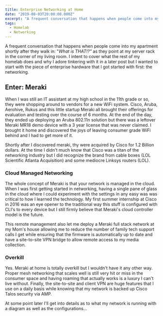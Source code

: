 ```yaml
---
title: Enterprise Networking at Home
date: "2019-08-03T20:00:00.000Z"
excerpt: "A frequent conversation that happens when people come into my apartment shortly after they walk in: '*What is THAT!?*' as they point at my server rack in the corner of my living room. I intent to cover what the rest of my homelab does and why I adore tinkering with it in a later post but I wanted to start with the piece of enterprise hardware that I got started with first: the networking."
tags:
  - Homelab
  - Networking
---
```

A frequent conversation that happens when people come into my apartment shortly after they walk in: "*What is THAT!?"* as they point at my server rack in the corner of my living room. I intent to cover what the rest of my homelab does and why I adore tinkering with it in a later post but I wanted to start with the piece of enterprise hardware that I got started with first: the networking.

## Enter: Meraki

When I was still an IT assistant at my high school in the 11th grade or so, they were shopping around to vendors for a new WiFi system. Cisco, Aruba, Aerohive, Rukus and this little startup Meraki all brought their offerings for evaluation and testing over the course of 6 months. At the end of the day, they ended up deploying an Aruba 802.11n solution but there was a leftover Meraki MR18 demo device with a 3 year license that was never claimed. I brought it home and discovered the joys of leaving consumer grade WiFi behind and I had to get more of it. 

Shortly after I discovered meraki, thy were acquired by Cisco for 1.2 Billion dollars. At the time I didn't much know that Cisco was a titan of the networking industry but I did recognize the brand from cable boxes (LOL Scientific Atlanta Acquisition) and some mediocre Linksys routers (LOL). 

### Cloud Managed Networking

The whole concept of Meraki is that your network is managed in the cloud. When I was first getting started in networking, having a single pane of glass in the cloud where I could experiment with the settings in any easy was was critical to how I learned the technology. My first summer internship at Cisco in 2016 was an eye opener to the traditional way this stuff is configured with CLI's to every device but I still firmly believe that Meraki's cloud controller model is the future. 

This remote management also let me deploy a Meraki full stack network at my Mom's house allowing me to reduce the number of family tech support calls I get while ensuring that the firmware is automatically up to date and have a site-to-site VPN bridge to allow remote access to my media collection.

### Overkill

Yes. Meraki at home is totally overkill but I wouldn't have it any other way. Proper mesh networking that scales well is still very hit or miss in the consumer space and having roaming that actually works is a luxury I can't live without. Finally, the site-to-site and client VPN are huge features that I use on a daily basis while knowing that my network is backed up Cisco Talos security via AMP.

At some point later I'll get into details as to what my network is running with a diagram as well as the configurations...
